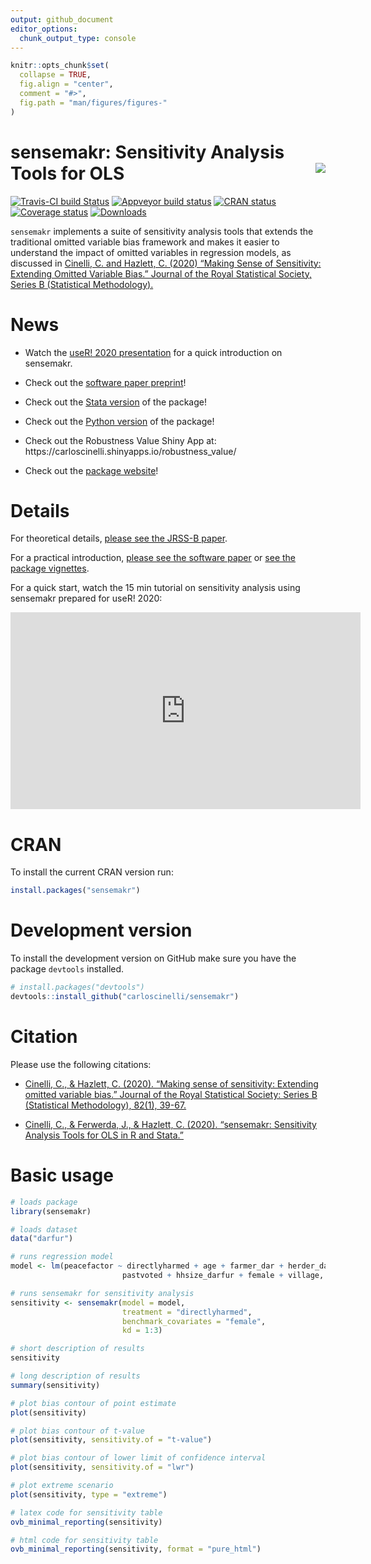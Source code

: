 ```yaml
---
output: github_document
editor_options: 
  chunk_output_type: console
---
```


<!-- README.md is generated from README.Rmd. Please edit that file -->

```r
knitr::opts_chunk$set(
  collapse = TRUE,
  fig.align = "center",
  comment = "#>",
  fig.path = "man/figures/figures-"
)
```

# sensemakr: Sensitivity Analysis Tools for OLS <img src="man/figures/sensemakr-logo-small.png" align="right" />

<!-- badges: start -->
[![Travis-CI build Status](https://travis-ci.org/carloscinelli/sensemakr.svg?branch=master)](https://travis-ci.org/carloscinelli/sensemakr) 
[![Appveyor build status](https://ci.appveyor.com/api/projects/status/utoc0803j4fxoje3?svg=true)](https://ci.appveyor.com/project/carloscinelli/sensemakr)
[![CRAN status](https://www.r-pkg.org/badges/version/sensemakr)](https://CRAN.R-project.org/package=sensemakr)
[![Coverage status](https://codecov.io/gh/carloscinelli/sensemakr/branch/master/graph/badge.svg)](https://codecov.io/github/carloscinelli/sensemakr?branch=master)
[![Downloads](https://cranlogs.r-pkg.org/badges/sensemakr)](https://cran.r-project.org/package=sensemakr)
<!-- badges: end -->

`sensemakr` implements a suite of sensitivity analysis tools  that extends the traditional omitted variable bias framework and makes it easier  to understand the impact of omitted variables in regression models, as discussed in [Cinelli, C. and Hazlett, C. (2020) "Making Sense of Sensitivity: Extending Omitted Variable Bias." Journal of the Royal Statistical Society, Series B (Statistical Methodology).]( https://doi.org/10.1111/rssb.12348) 

# News

- Watch the [useR! 2020 presentation](https://www.youtube.com/watch?v=p3dfHj6ki68) for a quick introduction on sensemakr.

- Check out the [software paper preprint](https://www.researchgate.net/publication/340965014_sensemakr_Sensitivity_Analysis_Tools_for_OLS_in_R_and_Stata)!

- Check out the [Stata version](https://github.com/resonance1/sensemakr-stata) of the package!

- Check out the  [Python version](https://github.com/nlapier2/PySensemakr) of the package!


- Check out the Robustness Value Shiny App at: https://carloscinelli.shinyapps.io/robustness_value/

- Check out the [package website](http://carloscinelli.com/sensemakr/)!


# Details

For theoretical details, [please see the JRSS-B paper](https://www.researchgate.net/publication/322509816_Making_Sense_of_Sensitivity_Extending_Omitted_Variable_Bias). 


For a practical introduction, [please see the software paper](https://www.researchgate.net/publication/340965014_sensemakr_Sensitivity_Analysis_Tools_for_OLS_in_R_and_Stata) or [see the package vignettes](http://carloscinelli.com/sensemakr/articles/sensemakr.html). 

For a quick start, watch the 15 min tutorial on sensitivity analysis using sensemakr prepared for useR! 2020:

<iframe width="560" height="315" src="https://www.youtube.com/embed/p3dfHj6ki68" frameborder="0" allow="accelerometer; autoplay; encrypted-media; gyroscope; picture-in-picture" allowfullscreen></iframe>


# CRAN

To install the current CRAN version run:

```r
install.packages("sensemakr")
```


# Development version

To install the development version on GitHub make sure you have the package `devtools` installed.

```r
# install.packages("devtools") 
devtools::install_github("carloscinelli/sensemakr")
```

# Citation

Please use the following citations:

- [Cinelli, C., & Hazlett, C. (2020). "Making sense of sensitivity: Extending omitted variable bias." Journal of the Royal Statistical Society: Series B (Statistical Methodology), 82(1), 39-67.](https://doi.org/10.1111/rssb.12348)

- [Cinelli, C., & Ferwerda, J., & Hazlett, C. (2020). "sensemakr: Sensitivity Analysis Tools for OLS in R and Stata."](https://www.researchgate.net/publication/340965014_sensemakr_Sensitivity_Analysis_Tools_for_OLS_in_R_and_Stata)

# Basic usage


```r
# loads package
library(sensemakr)

# loads dataset
data("darfur")

# runs regression model
model <- lm(peacefactor ~ directlyharmed + age + farmer_dar + herder_dar +
                         pastvoted + hhsize_darfur + female + village, data = darfur)

# runs sensemakr for sensitivity analysis
sensitivity <- sensemakr(model = model, 
                         treatment = "directlyharmed",
                         benchmark_covariates = "female",
                         kd = 1:3)

# short description of results
sensitivity

# long description of results
summary(sensitivity)

# plot bias contour of point estimate
plot(sensitivity)

# plot bias contour of t-value
plot(sensitivity, sensitivity.of = "t-value")

# plot bias contour of lower limit of confidence interval
plot(sensitivity, sensitivity.of = "lwr")

# plot extreme scenario
plot(sensitivity, type = "extreme")

# latex code for sensitivity table
ovb_minimal_reporting(sensitivity)
```

```r
# html code for sensitivity table
ovb_minimal_reporting(sensitivity, format = "pure_html")
```


